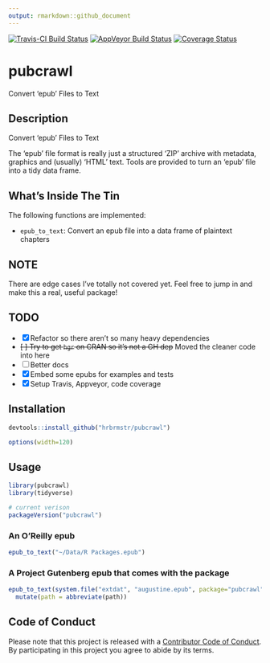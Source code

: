 ```yaml
---
output: rmarkdown::github_document
---
```


[![Travis-CI Build Status](https://travis-ci.org/hrbrmstr/pubcrawl.svg?branch=master)](https://travis-ci.org/hrbrmstr/pubcrawl) 
[![AppVeyor Build Status](https://ci.appveyor.com/api/projects/status/github/hrbrmstr/pubcrawl?branch=master&svg=true)](https://ci.appveyor.com/project/hrbrmstr/pubcrawl) 
[![Coverage Status](https://img.shields.io/codecov/c/github/hrbrmstr/pubcrawl/master.svg)](https://codecov.io/github/hrbrmstr/pubcrawl?branch=master)

# pubcrawl

Convert 'epub' Files to Text

## Description

Convert 'epub' Files to Text

The 'epub' file format is really just a structured 'ZIP' archive with 
metadata, graphics and (usually) 'HTML' text. Tools are provided to turn an 'epub'
file into a tidy data frame.

## What's Inside The Tin

The following functions are implemented:

- `epub_to_text`:	Convert an epub file into a data frame of plaintext chapters

## NOTE

There are edge cases I've totally not covered yet. Feel free to jump in and make this a real, useful package!

## TODO

- [X] Refactor so there aren't so many heavy dependencies
- <strike> [ ] Try to get `hgr` on CRAN so it's not a GH dep</strike> Moved the cleaner code into here
- [ ] Better docs
- [X] Embed some epubs for examples and tests
- [X] Setup Travis, Appveyor, code coverage

## Installation

```r
devtools::install_github("hrbrmstr/pubcrawl")
```

```r
options(width=120)
```

## Usage

```r
library(pubcrawl)
library(tidyverse)

# current verison
packageVersion("pubcrawl")

```

### An O'Reilly epub

```r
epub_to_text("~/Data/R Packages.epub")
```

### A Project Gutenberg epub that comes with the package

```r
epub_to_text(system.file("extdat", "augustine.epub", package="pubcrawl")) %>% 
  mutate(path = abbreviate(path))
```

## Code of Conduct

Please note that this project is released with a [Contributor Code of Conduct](CONDUCT.md). By participating in this project you agree to abide by its terms.